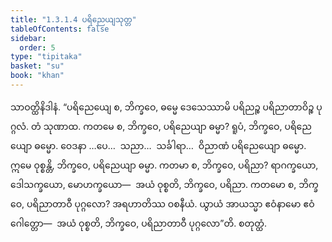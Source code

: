 ```yaml
---
title: "1.3.1.4 ပရိညေယျသုတ္တ"
tableOfContents: false
sidebar:
  order: 5
type: "tipitaka"
basket: "su"
book: "khan"
---
```



<DynamicBreadcrumb />

<Division number="106" book="khan">

<Paragraph number="664" book="khan">
သာဝတ္ထိနိဒါနံ. “ပရိညေယျေ စ, ဘိက္ခဝေ, ဓမ္မေ ဒေသေဿာမိ ပရိညဉ္စ ပရိညာတာဝိဉ္စ ပုဂ္ဂလံ. တံ သုဏာထ. ကတမေ စ, ဘိက္ခဝေ, ပရိညေယျာ ဓမ္မာ? ရူပံ, ဘိက္ခဝေ, ပရိညေယျော ဓမ္မော. ဝေဒနာ …ပေ…  သညာ…  သင်္ခါရာ…  ဝိညာဏံ ပရိညေယျော ဓမ္မော. ဣမေ ဝုစ္စန္တိ, ဘိက္ခဝေ, ပရိညေယျာ ဓမ္မာ. ကတမာ စ, ဘိက္ခဝေ, ပရိညာ? ရာဂက္ခယော, ဒေါသက္ခယော, မောဟက္ခယော—  အယံ ဝုစ္စတိ, ဘိက္ခဝေ, ပရိညာ. ကတမော စ, ဘိက္ခဝေ, ပရိညာတာဝီ ပုဂ္ဂလော? အရဟာတိဿ ဝစနီယံ. ယွာယံ အာယသ္မာ ဧဝံနာမော ဧဝံဂေါတ္တော—  အယံ ဝုစ္စတိ, ဘိက္ခဝေ, ပရိညာတာဝီ ပုဂ္ဂလော”တိ.

</Paragraph>
</Division>

<Paragraph number="665" type="center" book="khan">
စတုတ္ထံ.
</Paragraph>